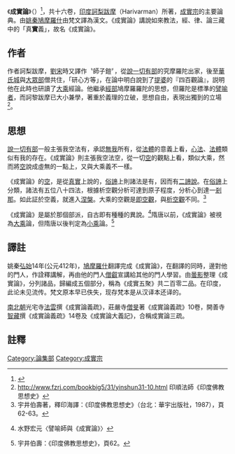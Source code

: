 {{佛教}}
《'''成實論'''》（{{lang-sa|{{IAST|'''Tattvasiddhi'''}}}}）<ref>{{cite web |author1=oxfordreference |title=Satyasiddhi Śāstra |url=https://www.oxfordreference.com/view/10.1093/oi/authority.20110803100442930 |quote=Recent scholars have suggested that the title should correctly be restored as the Tattvasiddhi Śāstra rather than Satyasiddhi Śāstra. |access-date=2020-07-31 |archive-date=2020-12-21 |archive-url=https://web.archive.org/web/20201221155022/https://www.oxfordreference.com/view/10.1093/oi/authority.20110803100442930 |dead-url=no }}</ref>，共十六卷，[[印度|印度]][[訶梨跋摩|訶梨跋摩]]（Harivarman）所著，[[成實宗|成實宗]]的主要論典。由[[姚秦|姚秦]][[鳩摩羅什|鳩摩羅什]]由梵文譯為漢文。《成實論》講說如來教法，經、律、論三藏中的「真'''實'''義」，故名《成實論》。

==作者==
作者訶梨跋摩，[[劉宋|劉宋]]時又譯作〝師子鎧〞，從[[說一切有部|說一切有部]]的究摩羅陀出家，後至[[華氏城|華氏城]]與[[大眾部|大眾部]]僧共住，「研心方等」，在論中明白說到了[[聖天|提婆]]的『四百觀論』，説明他在此時也研讀了[[大乘|大乘]]經論。他繼承[[經量部|經部]]鳩摩羅羅陀的思想，但羅陀是標準的[[譬喻者|譬喻者]]，而訶黎跋摩已大小兼學，著重於義理的立破，思想自由，表現出獨到的立場<ref>http://www.fzrj.com/bookbig5/31/yinshun31-10.html{{dead link|date=2018年3月 |bot=InternetArchiveBot |fix-attempted=yes }} 印順法師《印度佛教思想史》</ref>。

==思想==
[[說一切有部|說一切有部]]一般主張我空法有，承認[[無我|無我]]所有，從[[法體|法體]]的意義上看，[[心法|心法]]、[[法體|法體]]類似有我的存在。《成實論》則主張我空法空，從一切[[空|空]]的觀點上看，類似大乘，然而將[[空|空]]說成虛無的一點上，又與大乘義不一樣。

《成實論》的[[空|空]]，是從[[真實|真實]]上說的，[[俗諦|俗諦]]上則諸法是有，因而有[[二諦說|二諦說]]。在[[俗諦|俗諦]]上分類，諸法有五位八十四法，根據析空觀分析可達到原子程度，分析心到達一[[剎那|剎那]]。如此証於空義，就進入[[涅槃|涅槃]]。大乘的空觀是[[即空觀|即空觀]]，與[[析空觀|析空觀]]不同。<ref>宇井伯壽著，釋印海譯：《印度佛教思想史》（台北：華宇出版社，1987），頁62-63。</ref>

《成實論》是屬於那個部派，自古即有種種的異說。<ref>{{cite web |url=http://www.chibs.edu.tw/publication/LunCong/023/351-381.htm |title=存档副本 |accessdate=2008-03-27 |deadurl=yes |archiveurl=https://web.archive.org/web/20081201023642/http://www.chibs.edu.tw/publication/LunCong/023/351-381.htm |archivedate=2008-12-01 }} 水野宏元〈譬喻師與《成實論》〉</ref>隋唐以前，《成實論》被視為[[大乘|大乘]]論，但隋唐以後判定為[[小乘|小乘]]論。<ref>宇井伯壽：《印度佛教思想史》，頁62。</ref>

==譯註==
姚秦[[弘始|弘始]]14年(公元412年)，[[鳩摩羅什|鳩摩羅什]]翻譯完成《成實論》，在翻譯的同時，邊對他的門人，作詮釋講解，再由他的門人[[僧叡|僧叡]]宣講給其他的門人學習。由[[曇影|曇影]]整理《成實論》，分列諸品，歸編成五個部分，稱為《成實五聚》共二百零二品。在印度，此论未见流传。梵文原本早已佚失，现存梵本是从汉译本还译的。

[[南北朝|南北朝]]光宅寺[[法雲|法雲]]撰《成實論義疏》，莊嚴寺[[僧旻|僧旻]]著《成實論義疏》10卷，開善寺[[智藏|智藏]]撰《成實論義疏》14卷及《成實論大義記》，合稱成實論三疏。

==註釋==
<div class="references-small">
<references />
</div>

{{China-buddhism-book-lunji}}
[[Category:論集部|Category:論集部]]
[[Category:成實宗|Category:成實宗]]